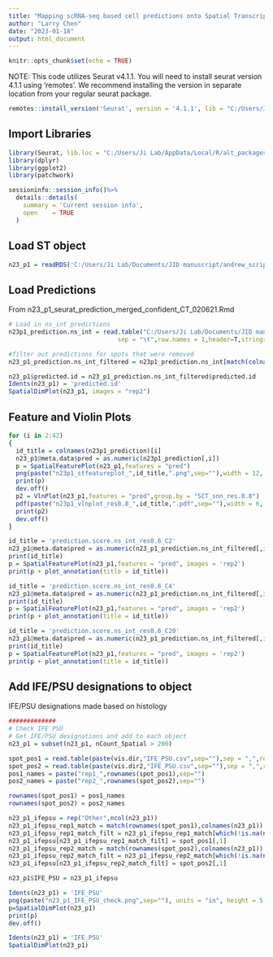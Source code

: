 ```yaml
---
title: "Mapping scRNA-seq based cell predictions onto Spatial Transcriptomic data"
author: "Larry Chen"
date: "2023-01-18"
output: html_document
---
```


```r
knitr::opts_chunk$set(echo = TRUE)
```

NOTE: This code utilizes Seurat v4.1.1. You will need to install seurat version 4.1.1 using 'remotes'. We recommend installing the version in separate location from your regular seurat package.

```r
remotes::install_version('Seurat', version = '4.1.1', lib = "C:/Users/Ji Lab/AppData/Local/R/alt_packages/Seurat 4.1.1" )
```

## Import Libraries

```r
library(Seurat, lib.loc = "C:/Users/Ji Lab/AppData/Local/R/alt_packages/Seurat 4.1.1")
library(dplyr)
library(ggplot2)
library(patchwork)
```

```r
sessioninfo::session_info()%>%
  details::details(
    summary = 'Current session info',
    open    = TRUE
  )
```

## Load ST object

```r
n23_p1 = readRDS('C:/Users/Ji Lab/Documents/JID manuscript/andrew_scripts/orig_obj/st/n23_p1.Rds')
```

## Load Predictions

From n23_p1_seurat_prediction_merged_confident_CT_020621.Rmd

```r
# Load in ns_int predictions
n23p1_prediction.ns_int = read.table("C:/Users/Ji Lab/Documents/JID manuscript/andrew_scripts/orig_obj/st/n23p1_predictions_ns_int_res0.6_ref.txt",
                              sep = "\t",row.names = 1,header=T,stringsAsFactors = F)

#filter out predictions for spots that were removed
n23_p1_prediction.ns_int_filtered = n23p1_prediction.ns_int[match(colnames(n23_p1),row.names(n23p1_prediction.ns_int)),]
```

```r
n23_p1$predicted.id = n23_p1_prediction.ns_int_filtered$predicted.id
Idents(n23_p1) = 'predicted.id'
SpatialDimPlot(n23_p1, images = "rep2")
```

## Feature and Violin Plots

```r
for (i in 2:42)
{
  id_title = colnames(n23p1_prediction)[i]
  n23_p1@meta.data$pred = as.numeric(n23p1_prediction[,i])
  p = SpatialFeaturePlot(n23_p1,features = "pred")
  png(paste("n23p1_stfeatureplot_",id_title,".png",sep=""),width = 12, height=4, units = "in", res = 300)
  print(p)
  dev.off()
  p2 = VlnPlot(n23_p1,features = "pred",group.by = "SCT_snn_res.0.8")
  pdf(paste("n23p1_vlnplot_res0.8_",id_title,".pdf",sep=""),width = 6, height=4)
  print(p2)
  dev.off()
}
```

```r
id_title = 'prediction.score.ns_int_res0.6_C2'
n23_p1@meta.data$pred = as.numeric(n23_p1_prediction.ns_int_filtered[,id_title])
print(id_title)
p = SpatialFeaturePlot(n23_p1,features = "pred", images = 'rep2')
print(p + plot_annotation(title = id_title))
```

```r
id_title = 'prediction.score.ns_int_res0.6_C4'
n23_p1@meta.data$pred = as.numeric(n23_p1_prediction.ns_int_filtered[,id_title])
print(id_title)
p = SpatialFeaturePlot(n23_p1,features = "pred", images = 'rep2')
print(p + plot_annotation(title = id_title))
```

```r
id_title = 'prediction.score.ns_int_res0.6_C20'
n23_p1@meta.data$pred = as.numeric(n23_p1_prediction.ns_int_filtered[,id_title])
print(id_title)
p = SpatialFeaturePlot(n23_p1,features = "pred", images = 'rep2')
print(p + plot_annotation(title = id_title))
```

## Add IFE/PSU designations to object

IFE/PSU designations made based on histology

```r
#############
# Check IFE PSU 
# Get IFE/PSU designations and add to each object
n23_p1 = subset(n23_p1, nCount_Spatial > 200)

spot_pos1 = read.table(paste(vis.dir,"IFE_PSU.csv",sep=""),sep = ",",row.names = 1,header = T,stringsAsFactors = F)
spot_pos2 = read.table(paste(vis.dir2,"IFE_PSU.csv",sep=""),sep = ",",row.names = 1,header = T,stringsAsFactors = F)
pos1_names = paste("rep1_",rownames(spot_pos1),sep="")
pos2_names = paste("rep2_",rownames(spot_pos2),sep="")

rownames(spot_pos1) = pos1_names
rownames(spot_pos2) = pos2_names

n23_p1_ifepsu = rep("Other",ncol(n23_p1))
n23_p1_ifepsu_rep1_match = match(rownames(spot_pos1),colnames(n23_p1))
n23_p1_ifepsu_rep1_match_filt = n23_p1_ifepsu_rep1_match[which(!is.na(n23_p1_ifepsu_rep1_match))]
n23_p1_ifepsu[n23_p1_ifepsu_rep1_match_filt] = spot_pos1[,1]
n23_p1_ifepsu_rep2_match = match(rownames(spot_pos2),colnames(n23_p1))
n23_p1_ifepsu_rep2_match_filt = n23_p1_ifepsu_rep2_match[which(!is.na(n23_p1_ifepsu_rep2_match))]
n23_p1_ifepsu[n23_p1_ifepsu_rep2_match_filt] = spot_pos2[,1]

n23_p1$IFE_PSU = n23_p1_ifepsu
```

```r
Idents(n23_p1) = 'IFE_PSU'
png(paste("n23_p1_IFE_PSU_check.png",sep=""), units = "in", height = 5, width = 10, res=300)
p=SpatialDimPlot(n23_p1)
print(p)
dev.off()
```

```r
Idents(n23_p1) = 'IFE_PSU'
SpatialDimPlot(n23_p1)
```
